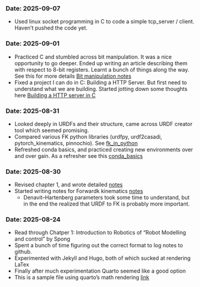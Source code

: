 
### Date: 2025-09-07
- Used linux socket programming in C to code a simple tcp_server / client. Haven't pushed the code yet.

### Date: 2025-09-01
- Practiced C and stumbled across bit manipulation. It was a nice opportunity to go deeper. Ended up writing an article describing them with respect to 8-bit registers.
  Learnt a bunch of things along the way. See this for more details [Bit manipulation notes](../entries/bit_manipulation_in_8_bit_registers.qmd)
- Fixed a project I can do in C: Building a HTTP Server. But first need to understand what we are building. Started jotting down some thoughts here
  [Building a HTTP server in C](../entries/http_server.qmd)

### Date: 2025-08-31
- Looked deeply in URDFs and their structure, came across URDF creator tool which seemed promising.
- Compared various FK python libraries (urdfpy, urdf2casadi, pytorch_kinematics, pinnochio). See [fk_in_python](../entries/fk_in_python.qmd)
- Refreshed conda basics, and practiced creating new environments over and over gain. As a refresher see this [conda_basics](../entries/conda_basics.qmd)


### Date: 2025-08-30

- Revised chapter 1, and wrote detailed [notes](../entries/chapter_1_spong_notes.qmd)
- Started writing notes for Forwardk kinematics [notes](../entries/forward_kinematics.qmd)
    - Denavit–Hartenberg parameters took some time to understand, but in the end the realized that URDF to FK is probably more important.

### Date: 2025-08-24

- Read through Chatper 1: Introduction to Robotics of "Robot Modelling and control" by Spong
- Spent a bunch of time figuring out the correct format to log notes to github.
- Experimented with Jekyll and Hugo, both of which sucked at rendering LaTex
- Finally after much experimentation Quarto seemed like a good option
- This is a sample file using quarto's math rendering [link](../test/math.qmd)
